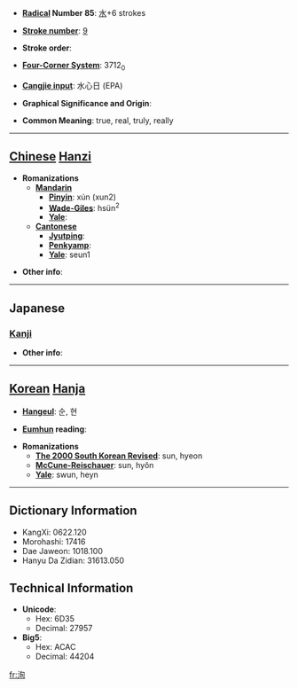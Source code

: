 * '''[[Wiktionary:Chinese radical index| Radical]] Number 85''': [[Wiktionary:Chinese radical index 水|水]]+6 strokes

* '''[[Wiktionary:Chinese total strokes index|Stroke number]]''': [[Wiktionary:Chinese total strokes index 9|9]]

* '''Stroke order''': 

* '''[[Wiktionary:Chinese four corner index|Four-Corner System]]''': 3712<sub>0</sub>

* '''[[Wiktionary:Chinese Cangjie index|Cangjie input]]''': 水心日 (EPA)

* '''Graphical Significance and Origin''': 

* '''Common Meaning''': true, real, truly, really

----

== [[Chinese]] [[Hanzi]] ==

* '''Romanizations'''
** '''[[Mandarin]]'''
*** '''[[Pinyin]]''': xún (xun2)
*** '''[[Wade-Giles]]''': hsün<sup>2</sup>
*** '''[[Yale]]''': 
** '''[[Cantonese]]'''
*** '''[[Jyutping]]''':
*** '''[[Penkyamp]]''': 
*** '''[[Yale]]''': seun1

* '''Other info''': 

----

==Japanese==
===[[Kanji]]===
{{kanji|on readings=[[しゅん]] (shun), [[じゅん]] (jun)
|kun readings=[[まことに]] (makotoni)
}}

* '''Other info''':  

----

== [[Korean]] [[Hanja]] ==

* '''[[Hangeul]]''': 순, 현

* '''[[Eumhun]] reading''': 

* '''Romanizations'''
** '''[[The 2000 South Korean Revised Romanization|The 2000 South Korean Revised]]''': sun, hyeon
** '''[[McCune-Reischauer]]''': sun, hyŏn
** '''[[Yale]]''': swun, heyn

----

== Dictionary Information ==

* KangXi: 0622.120
* Morohashi: 17416
* Dae Jaweon: 1018.100
* Hanyu Da Zidian: 31613.050

== Technical Information ==

* '''Unicode''':
** Hex: 6D35
** Decimal: 27957
* '''Big5''':
** Hex: ACAC
** Decimal: 44204

[[fr:洵]]